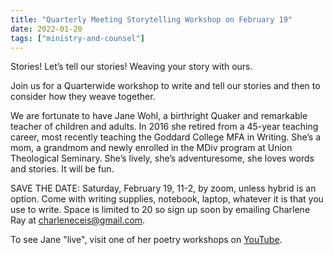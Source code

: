 ```yaml
---
title: "Quarterly Meeting Storytelling Workshop on February 19"
date: 2022-01-20
tags: ["ministry-and-counsel"]
---
```


Stories! Let’s tell our stories! Weaving your story with ours.

Join us for a Quarterwide workshop to write and tell our stories and then to consider how they weave together.

We are fortunate to have Jane Wohl, a birthright Quaker and remarkable teacher of children and adults. In 2016 she retired from a 45-year teaching career, most recently teaching the Goddard College MFA in Writing. She’s a mom, a grandmom and newly enrolled in the MDiv program at Union Theological Seminary. She’s lively, she’s adventuresome, she loves words and stories. It will be fun.

SAVE THE DATE: Saturday, February 19, 11-2, by zoom, unless hybrid is an option. Come with writing supplies, notebook, laptop, whatever it is that you use to write. Space is limited to 20 so sign up soon by emailing Charlene Ray at charleneceis@gmail.com.

To see Jane "live", visit one of her poetry workshops on [YouTube](https://youtu.be/IHj-KRLBNFk).
